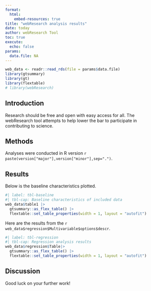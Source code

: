 ```yaml
---
format: 
  html:
    embed-resources: true
title: "webResearch analysis results"
date: today
author: webResearch Tool
toc: true
execute: 
  echo: false
params:
  data.file: NA
---
```


```r
web_data <- readr::read_rds(file = params$data.file)
library(gtsummary)
library(gt)
library(flextable)
# library(webResearch)
```

## Introduction

Research should be free and open with easy access for all. The webResearch tool attempts to help lower the bar to participate in contributing to science.

## Methods

Analyses were conducted in R version `r paste(version["major"],version["minor"],sep=".")`.

## Results

Below is the baseline characteristics plotted.

```r
#| label: tbl-baseline
#| tbl-cap: Baseline characteristics of included data
web_data$table1 |> 
  gtsummary::as_flex_table() |> 
  flextable::set_table_properties(width = 1, layout = "autofit")
```

Here are the results from the `r web_data$regression$Multivariable$options$descr`.

```r
#| label: tbl-regression
#| tbl-cap: Regression analysis results
web_data$regression$Table|> 
  gtsummary::as_flex_table() |> 
  flextable::set_table_properties(width = 1, layout = "autofit")
```

## Discussion

Good luck on your further work!
